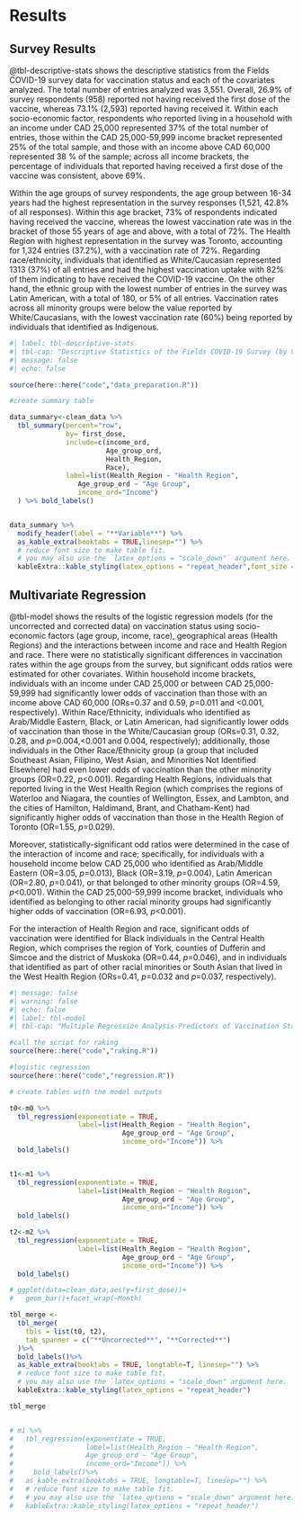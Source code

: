 # Results

## Survey Results

@tbl-descriptive-stats shows the descriptive statistics from the Fields COVID-19 survey data for vaccination status and each of the covariates analyzed. The total number of entries analyzed was 3,551. Overall, 26.9\% of survey respondents (958) reported not having received the first dose of the vaccine, whereas 73.1\% (2,593) reported having received it. Within each socio-economic factor, respondents who reported living in a household with an income under CAD 25,000 represented  37\% of the total number of entries, those within the CAD 25,000-59,999 income bracket represented 25% of the total sample, and those with an income above CAD 60,000 represented 38 \% of the sample; across all income brackets, the percentage of individuals that reported having received a first dose of the vaccine was consistent, above 69\%.

Within the age groups of survey respondents, the age group between 16-34 years had the highest representation in the survey responses (1,521, 42.8\% of all responses). Within this age bracket, 73\% of respondents indicated having received the vaccine, whereas the lowest vaccination rate was in the bracket of those 55 years of age and above, with a total of 72\%. The Health Region with highest representation in the survey was Toronto, accounting for 1,324 entries (37.2\%), with a vaccination rate of 72\%. Regarding race/ethnicity, individuals that identified as White/Caucasian represented 1313 (37\%) of all entries and had the highest vaccination uptake with 82\% of them indicating to have received the COVID-19 vaccine. On the other hand, the ethnic group with the lowest number of entries in the survey was Latin American, with a total of 180, or 5\% of all entries. Vaccination rates across all minority groups were below the value reported by White/Caucasians, with the lowest vaccination rate (60\%) being reported by individuals that identified as Indigenous.


```r
#| label: tbl-descriptive-stats
#| tbl-cap: "Descriptive Statistics of the Fields COVID-19 Survey (by Vaccination Status)"
#| message: false
#| echo: false

source(here::here("code","data_preparation.R"))

#create summary table

data_summary<-clean_data %>%
  tbl_summary(percent="row",
              by= first_dose,
              include=c(income_ord,
                        Age_group_ord,
                        Health_Region,
                        Race),
              label=list(Health_Region ~ "Health Region",
                 Age_group_ord ~ "Age Group",
                 income_ord="Income")
  ) %>% bold_labels()


data_summary %>%
  modify_header(label = "**Variable**") %>%
  as_kable_extra(booktabs = TRUE,linesep="") %>%
  # reduce font size to make table fit. 
  # you may also use the `latex_options = "scale_down"` argument here.
  kableExtra::kable_styling(latex_options = "repeat_header",font_size = 9)

```

## Multivariate Regression

@tbl-model shows the results of the logistic regression models (for the uncorrected and corrected data) on vaccination status using socio-economic factors (age group, income, race), geographical areas (Health Regions) and the interactions between income and race and Health Region and race. There were no statistically significant differences in vaccination rates within the age groups from the survey, but significant odds ratios were estimated for other covariates. Within household income brackets, individuals with an income under CAD 25,000 or between CAD 25,000-59,999 had significantly lower odds of vaccination than those with an income above CAD 60,000 (ORs=0.37 and 0.59, _p_=0.011 and <0.001, respectively). Within Race/Ethnicity, individuals who identified as Arab/Middle Eastern, Black, or Latin American, had significantly lower odds of vaccination than those in the White/Caucasian group (ORs=0.31, 0.32, 0.28, and _p_=0.004,<0.001 and 0.004, respectively); additionally, those individuals in the Other Race/Ethnicity group (a group that included Southeast Asian, Filipino, West Asian, and Minorities Not Identified Elsewhere) had even lower odds of vaccination than the other minority groups (OR=0.22, _p_<0.001). Regarding Health Regions, individuals that reported living in the West Health Region (which comprises the regions of Waterloo and Niagara, the counties of Wellington, Essex, and Lambton, and the cities of Hamilton, Haldimand, Brant, and Chatham-Kent) had significantly higher odds of vaccination than those in the Health Region of Toronto (OR=1.55, _p_=0.029).

Moreover, statistically-significant odd ratios were determined in the case of the interaction of income and race; specifically, for individuals with a household income below CAD 25,000 who identified as Arab/Middle Eastern (OR=3.05, _p_=0.013), Black (OR=3.19, _p_=0.004), Latin American (OR=2.80, _p_=0.041), or that belonged to other minority groups  (OR=4.59, _p_<0.001). Within the CAD 25,000-59,999 income bracket, individuals who identified as belonging to other racial minority groups had significantly higher odds of vaccination (OR=6.93, _p_<0.001).

For the interaction of Health Region and race, significant odds of vaccination were identified for Black individuals in the Central Health Region, which comprises the region of York, counties of Dufferin and Simcoe and the district of Muskoka (OR=0.44, _p_=0.046), and in individuals that identified as part of other racial minorities or South Asian that lived in the West Health Region (ORs=0.41, _p_=0.032 and _p_=0.037, respectively).

\footnotesize
\renewcommand{\arraystretch}{0.5}
```r
#| message: false
#| warning: false
#| echo: false
#| label: tbl-model
#| tbl-cap: "Multiple Regression Analysis-Predictors of Vaccination Status"

#call the script for raking
source(here::here("code","raking.R"))

#logistic regression
source(here::here("code","regression.R"))

# create tables with the model outputs

t0<-m0 %>%
  tbl_regression(exponentiate = TRUE,
                 label=list(Health_Region ~ "Health Region",
                            Age_group_ord ~ "Age Group",
                            income_ord="Income")) %>%
  bold_labels()


t1<-m1 %>%
  tbl_regression(exponentiate = TRUE,
                 label=list(Health_Region ~ "Health Region",
                            Age_group_ord ~ "Age Group",
                            income_ord="Income")) %>%
  bold_labels()

t2<-m2 %>%
  tbl_regression(exponentiate = TRUE,
                 label=list(Health_Region ~ "Health Region",
                            Age_group_ord ~ "Age Group",
                            income_ord="Income")) %>%
  bold_labels()

# ggplot(data=clean_data,aes(y=first_dose))+
#   geom_bar()+facet_wrap(~Month)

tbl_merge <-
  tbl_merge(
    tbls = list(t0, t2),
    tab_spanner = c("**Uncorrected**", "**Corrected**")
  )%>%
  bold_labels()%>%
  as_kable_extra(booktabs = TRUE, longtable=T, linesep="") %>%
  # reduce font size to make table fit. 
  # you may also use the `latex_options = "scale_down" argument here.
  kableExtra::kable_styling(latex_options = "repeat_header")

tbl_merge


# m1 %>%
#   tbl_regression(exponentiate = TRUE,
#                  label=list(Health_Region ~ "Health Region",
#                  Age_group_ord ~ "Age Group",
#                  income_ord="Income")) %>%
#     bold_labels()%>%
#   as_kable_extra(booktabs = TRUE, longtable=T, linesep="") %>%
#   # reduce font size to make table fit. 
#   # you may also use the `latex_options = "scale_down" argument here.
#   kableExtra::kable_styling(latex_options = "repeat_header")
```

\normalsize